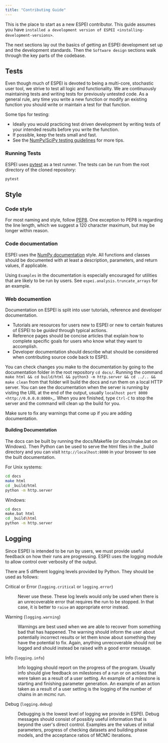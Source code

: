 ```yaml
---
title: "Contributing Guide"
---
```


This is the place to start as a new ESPEI contributor. This guide
assumes you have
`installed a development version of ESPEI <installing-development-versions>`{.interpreted-text
role="ref"}.

The next sections lay out the basics of getting an ESPEI development set
up and the development standards. Then the
`Software design`{.interpreted-text role="ref"} sections walk through
the key parts of the codebase.

## Tests

Even though much of ESPEI is devoted to being a multi-core, stochastic
user tool, we strive to test all logic and functionality. We are
continuously maintaining tests and writing tests for previously untested
code. As a general rule, any time you write a new function or modify an
existing function you should write or maintain a test for that function.

Some tips for testing:

-   Ideally you would practicing test driven development by writing
    tests of your intended results before you write the function.
-   If possible, keep the tests small and fast.
-   See the [NumPy/SciPy testing
    guidelines](https://github.com/numpy/numpy/blob/master/doc/TESTS.rst.txt)
    for more tips.

### Running Tests

ESPEI uses [pytest](https://pytest.org) as a test runner. The tests can
be run from the root directory of the cloned repository:

``` bash
pytest
```

## Style

### Code style

For most naming and style, follow
[PEP8](https://www.python.org/dev/peps/pep-0008/). One exception to PEP8
is regarding the line length, which we suggest a 120 character maximum,
but may be longer within reason.

### Code documentation

ESPEI uses the [NumPy
documentation](https://github.com/numpy/numpy/blob/master/doc/HOWTO_DOCUMENT.rst.txt)
style. All functions and classes should be documented with at least a
description, parameters, and return values, if applicable.

Using `Examples` in the documentation is especially encouraged for
utilities that are likely to be run by users. See
`espei.analysis.truncate_arrays`{.interpreted-text role="py:func"} for
an example.

### Web documention

Documentation on ESPEI is split into user tutorials, reference and
developer documentation.

-   Tutorials are resources for users new to ESPEI or new to certain
    features of ESPEI to be *guided* through typical actions.
-   Reference pages should be concise articles that explain how to
    complete specific goals for users who know what they want to
    accomplish.
-   Developer documentation should describe what should be considered
    when contributing source code back to ESPEI.

You can check changes you make to the documentation by going to the
documentation folder in the root repository `cd docs/`. Running the
command
`make html && cd build/html && python3 -m http.server && cd ../.. && make clean`
from that folder will build the docs and run them on a local HTTP
server. You can see the documentation when the server is running by
visting the URL at the end of the output, usually
`localhost port 8000 <http://0.0.0.0:8000>`\_. When you are finished,
type `Ctrl-C` to stop the server and the command will clean up the build
for you.

Make sure to fix any warnings that come up if you are adding
documentation.

#### Building Documentation

The docs can be built by running the docs/Makefile (or docs/make.bat on
Windows). Then Python can be used to serve the html files in the \_build
directory and you can visit `http://localhost:8000` in your broswer to
see the built documentation.

For Unix systems:

``` bash
cd docs
make html
cd _build/html
python -m http.server
```

Windows:

``` bash
cd docs
make.bat html
cd _build\html
python -m http.server
```

## Logging

Since ESPEI is intended to be run by users, we must provide useful
feedback on how their runs are progressing. ESPEI uses the logging
module to allow control over verbosity of the output.

There are 5 different logging levels provided by Python. They should be
used as follows:

Critical or Error (`logging.critical` or `logging.error`)

:   Never use these. These log levels would only be used when there is
    an unrecoverable error that requires the run to be stopped. In that
    case, it is better to `raise` an appropriate error instead.

Warning (`logging.warning`)

:   Warnings are best used when we are able to recover from something
    bad that has happened. The warning should inform the user about
    potentially incorrect results or let them know about something they
    have the potential to fix. Again, anything unrecoverable should not
    be logged and should instead be raised with a good error message.

Info (`logging.info`)

:   Info logging should report on the progress of the program. Usually
    info should give feedback on milestones of a run or on actions that
    were taken as a result of a user setting. An example of a milestone
    is starting and finishing parameter generation. An example of an
    action taken as a result of a user setting is the logging of the
    number of chains in an mcmc run.

Debug (`logging.debug`)

:   Debugging is the lowest level of logging we provide in ESPEI. Debug
    messages should consist of possibly useful information that is
    beyond the user\'s direct control. Examples are the values of
    initial parameters, progress of checking datasets and building phase
    models, and the acceptance ratios of MCMC iterations.
